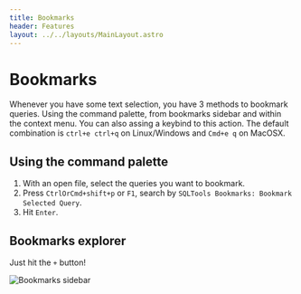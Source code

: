 ```yaml
---
title: Bookmarks
header: Features
layout: ../../layouts/MainLayout.astro
---
```


# Bookmarks

Whenever you have some text selection, you have 3 methods to bookmark queries. Using the command palette, from bookmarks sidebar and within the context menu.
You can also assing a keybind to this action. The default combination is `ctrl+e ctrl+q` on Linux/Windows and `Cmd+e q` on MacOSX.

## Using the command palette

1. With an open file, select the queries you want to bookmark.
2. Press `CtrlOrCmd+shift+p` or `F1`, search by `SQLTools Bookmarks: Bookmark Selected Query`.
3. Hit `Enter`.

## Bookmarks explorer

Just hit the `+` button!

![Bookmarks sidebar](https://raw.githubusercontent.com/mtxr/vscode-sqltools/master/docs/assets/bookmarks.sidebar.png)
